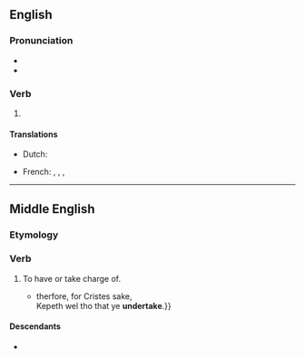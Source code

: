 ==English==

===Pronunciation===
* {{IPA|en|/ʌndə(ɹ)ˈteɪkən/}}
* {{rhymes|en|eɪkən|s=4}}

===Verb===
{{head|en|verb form}}

# {{past participle of|en|undertake|nocat=1}}

====Translations====
{{trans-top|past participle of undertake}}
* Dutch: {{t+|nl|ondernomen}}
{{trans-mid}}
* French: {{t+|fr|entrepris|m}}, {{t+|fr|entreprise|f}}, {{t+|fr|entrepris|m-p}}, {{t+|fr|entreprises|f-p}}
{{trans-bottom}}

----

==Middle English==

===Etymology===
{{pre|enm|under|take}}

===Verb===
{{enm-verb}}

# To have or take charge of.{{attention|enm}}
#* {{RQ:Chaucer Canterbury Tales|Physician's Tale|line=81-82|text={{...}} therfore, for Cristes sake,<br>Kepeth wel tho that ye '''undertake'''.}}

====Descendants====
* {{desc|en|undertake}}